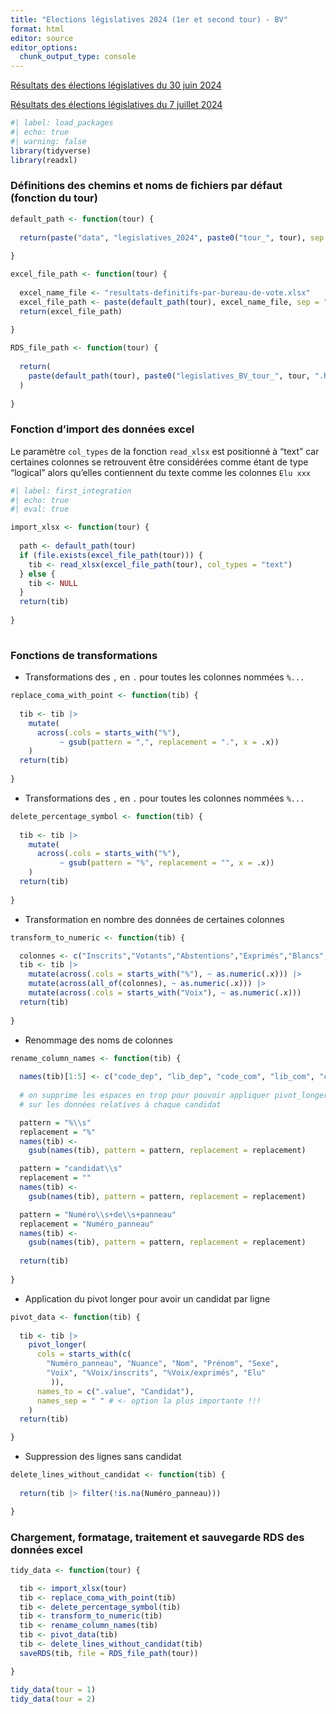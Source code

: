 ```yaml
---
title: "Elections législatives 2024 (1er et second tour) - BV"
format: html
editor: source
editor_options: 
  chunk_output_type: console
---
```


[Résultats des élections législatives du 30 juin 2024](https://www.data.gouv.fr/fr/datasets/elections-legislatives-des-30-juin-et-7-juillet-2024-resultats-definitifs-du-1er-tour/)

[Résultats des élections législatives du 7 juillet 2024](https://www.data.gouv.fr/fr/datasets/elections-legislatives-des-30-juin-et-7-juillet-2024-resultats-definitifs-du-2nd-tour/)


```r
#| label: load_packages
#| echo: true 
#| warning: false
library(tidyverse)
library(readxl)

```

### Définitions des chemins et noms de fichiers par défaut (fonction du tour)

```r

default_path <- function(tour) {
  
  return(paste("data", "legislatives_2024", paste0("tour_", tour), sep = "/"))
  
}

excel_file_path <- function(tour) {
  
  excel_name_file <- "resultats-definitifs-par-bureau-de-vote.xlsx"
  excel_file_path <- paste(default_path(tour), excel_name_file, sep = "/")
  return(excel_file_path)
  
}

RDS_file_path <- function(tour) {
  
  return(
    paste(default_path(tour), paste0("legislatives_BV_tour_", tour, ".RDS"), sep = "/")
  )
  
}

```

### Fonction d'import des données excel

::: {.callout-note collapse="false"}

Le paramètre `col_types` de la fonction `read_xlsx` est positionné à "text" car certaines colonnes se retrouvent être considérées comme étant de type "logical" alors qu'elles contiennent du texte comme les colonnes `Elu xxx`  

:::

```r
#| label: first_integration
#| echo: true
#| eval: true

import_xlsx <- function(tour) {
  
  path <- default_path(tour)
  if (file.exists(excel_file_path(tour))) {
    tib <- read_xlsx(excel_file_path(tour), col_types = "text")
  } else {
    tib <- NULL
  }
  return(tib)
  
}
  
```

### Fonctions de transformations

- Transformations des `,` en `.` pour toutes les colonnes nommées `%...`

```r

replace_coma_with_point <- function(tib) {
  
  tib <- tib |> 
    mutate(
      across(.cols = starts_with("%"),
           ~ gsub(pattern = ",", replacement = ".", x = .x))
    )
  return(tib)
  
}

```

- Transformations des `,` en `.` pour toutes les colonnes nommées `%...`

```r

delete_percentage_symbol <- function(tib) {
  
  tib <- tib |> 
    mutate(
      across(.cols = starts_with("%"),
           ~ gsub(pattern = "%", replacement = "", x = .x))
    )
  return(tib)
  
}

```

- Transformation en nombre des données de certaines colonnes

```r

transform_to_numeric <- function(tib) {

  colonnes <- c("Inscrits","Votants","Abstentions","Exprimés","Blancs","Nuls")
  tib <- tib |> 
    mutate(across(.cols = starts_with("%"), ~ as.numeric(.x))) |> 
    mutate(across(all_of(colonnes), ~ as.numeric(.x))) |> 
    mutate(across(.cols = starts_with("Voix"), ~ as.numeric(.x)))
  return(tib)
  
}

```

- Renommage des noms de colonnes

```r

rename_column_names <- function(tib) {
  
  names(tib)[1:5] <- c("code_dep", "lib_dep", "code_com", "lib_com", "code_BV")
  
  # on supprime les espaces en trop pour pouvoir appliquer pivot_longer
  # sur les données relatives à chaque candidat

  pattern = "%\\s"
  replacement = "%"
  names(tib) <-
    gsub(names(tib), pattern = pattern, replacement = replacement)

  pattern = "candidat\\s"
  replacement = ""
  names(tib) <- 
    gsub(names(tib), pattern = pattern, replacement = replacement)

  pattern = "Numéro\\s+de\\s+panneau"
  replacement = "Numéro_panneau"
  names(tib) <- 
    gsub(names(tib), pattern = pattern, replacement = replacement)
  
  return(tib)
    
}

```

- Application du pivot longer pour avoir un candidat par ligne

```r

pivot_data <- function(tib) {
  
  tib <- tib |>
    pivot_longer(
      cols = starts_with(c(
        "Numéro_panneau", "Nuance", "Nom", "Prénom", "Sexe",
        "Voix", "%Voix/inscrits", "%Voix/exprimés", "Elu"
         )),
      names_to = c(".value", "Candidat"),
      names_sep = " " # <- option la plus importante !!!
    )
  return(tib)

}

```

- Suppression des lignes sans candidat

```r

delete_lines_without_candidat <- function(tib) {
  
  return(tib |> filter(!is.na(Numéro_panneau)))

}

```

### Chargement, formatage, traitement et sauvegarde RDS des données excel

```r

tidy_data <- function(tour) {

  tib <- import_xlsx(tour)
  tib <- replace_coma_with_point(tib)
  tib <- delete_percentage_symbol(tib)
  tib <- transform_to_numeric(tib)
  tib <- rename_column_names(tib)
  tib <- pivot_data(tib)
  tib <- delete_lines_without_candidat(tib)
  saveRDS(tib, file = RDS_file_path(tour))

}

```


```r

tidy_data(tour = 1)
tidy_data(tour = 2)

```


